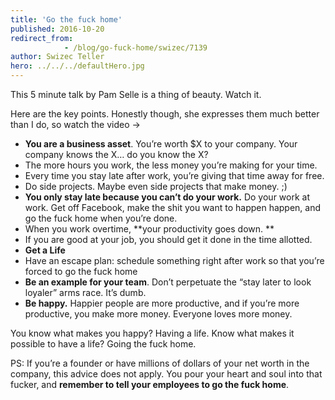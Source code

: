 ```yaml
---
title: 'Go the fuck home'
published: 2016-10-20
redirect_from: 
            - /blog/go-fuck-home/swizec/7139
author: Swizec Teller
hero: ../../../defaultHero.jpg
---
```

This 5 minute talk by Pam Selle is a thing of beauty. Watch it.





Here are the key points. Honestly though, she expresses them much better than I do, so watch the video →



- **You are a business asset**. You’re worth $X to your company. Your company knows the X… do you know the X?
- The more hours you work, the less money you’re making for your time.
- Every time you stay late after work, you’re giving that time away for free.
- Do side projects. Maybe even side projects that make money. ;)
- **You only stay late because you can’t do your work.** Do your work at work. Get off Facebook, make the shit you want to happen happen, and go the fuck home when you’re done.
- When you work overtime, \*\*your productivity goes down. \*\*
- If you are good at your job, you should get it done in the time allotted.
- **Get a Life**
- Have an escape plan: schedule something right after work so that you’re forced to go the fuck home
- **Be an example for your team**. Don’t perpetuate the “stay later to look loyaler” arms race. It’s dumb.
- **Be happy.** Happier people are more productive, and if you’re more productive, you make more money. Everyone loves more money.



You know what makes you happy? Having a life. Know what makes it possible to have a life? Going the fuck home.



PS: If you’re a founder or have millions of dollars of your net worth in the company, this advice does not apply. You pour your heart and soul into that fucker, and **remember to tell your employees to go the fuck home**.